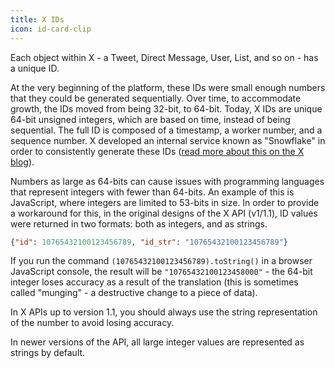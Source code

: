 ```yaml
---
title: X IDs
icon: id-card-clip
---
```


Each object within X - a Tweet, Direct Message, User, List, and so on - has a unique ID.

At the very beginning of the platform, these IDs were small enough numbers that they could be generated sequentially. Over time, to accommodate growth, the IDs moved from being 32-bit, to 64-bit. Today, X IDs are unique 64-bit unsigned integers, which are based on time, instead of being sequential. The full ID is composed of a timestamp, a worker number, and a sequence number. X developed an internal service known as "Snowflake" in order to consistently generate these IDs ([read more about this on the X blog](https://blog.twitter.com/engineering/en_us/a/2010/announcing-snowflake.html)).

Numbers as large as 64-bits can cause issues with programming languages that represent integers with fewer than 64-bits. An example of this is JavaScript, where integers are limited to 53-bits in size. In order to provide a workaround for this, in the original designs of the X API (v1/1.1), ID values were returned in two formats: both as integers, and as strings.

```json
{"id": 10765432100123456789, "id_str": "10765432100123456789"}
```

If you run the command `(10765432100123456789).toString()` in a browser JavaScript console, the result will be `"10765432100123458000"` - the 64-bit integer loses accuracy as a result of the translation (this is sometimes called "munging" - a destructive change to a piece of data).

In X APIs up to version 1.1, you should always use the string representation of the number to avoid losing accuracy.

In newer versions of the API, all large integer values are represented as strings by default.